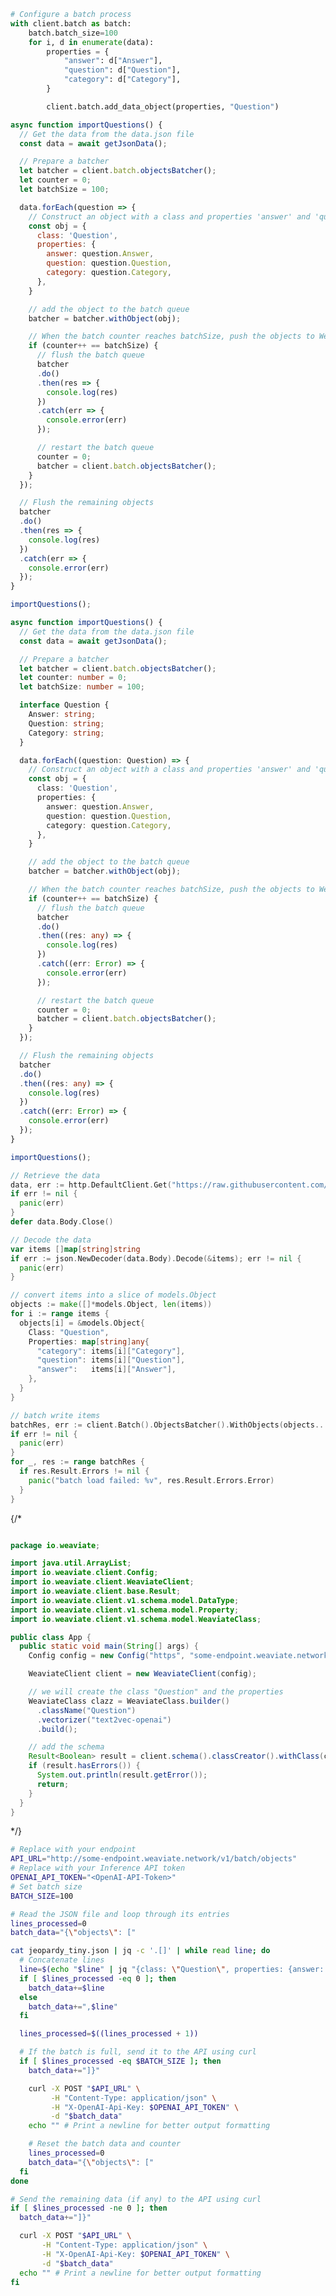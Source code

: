 
<Tabs groupId="languages">
<TabItem value="py" label="Python">

```python
# Configure a batch process
with client.batch as batch:
    batch.batch_size=100
    for i, d in enumerate(data):
        properties = {
            "answer": d["Answer"],
            "question": d["Question"],
            "category": d["Category"],
        }

        client.batch.add_data_object(properties, "Question")
```

</TabItem>
<TabItem value="js" label="JavaScript">

```js
async function importQuestions() {
  // Get the data from the data.json file
  const data = await getJsonData();

  // Prepare a batcher
  let batcher = client.batch.objectsBatcher();
  let counter = 0;
  let batchSize = 100;

  data.forEach(question => {
    // Construct an object with a class and properties 'answer' and 'question'
    const obj = {
      class: 'Question',
      properties: {
        answer: question.Answer,
        question: question.Question,
        category: question.Category,
      },
    }

    // add the object to the batch queue
    batcher = batcher.withObject(obj);

    // When the batch counter reaches batchSize, push the objects to Weaviate
    if (counter++ == batchSize) {
      // flush the batch queue
      batcher
      .do()
      .then(res => {
        console.log(res)
      })
      .catch(err => {
        console.error(err)
      });

      // restart the batch queue
      counter = 0;
      batcher = client.batch.objectsBatcher();
    }
  });

  // Flush the remaining objects
  batcher
  .do()
  .then(res => {
    console.log(res)
  })
  .catch(err => {
    console.error(err)
  });
}

importQuestions();
```

</TabItem>
<TabItem value="ts" label="TypeScript">

```ts
async function importQuestions() {
  // Get the data from the data.json file
  const data = await getJsonData();

  // Prepare a batcher
  let batcher = client.batch.objectsBatcher();
  let counter: number = 0;
  let batchSize: number = 100;

  interface Question {
    Answer: string;
    Question: string;
    Category: string;
  }

  data.forEach((question: Question) => {
    // Construct an object with a class and properties 'answer' and 'question'
    const obj = {
      class: 'Question',
      properties: {
        answer: question.Answer,
        question: question.Question,
        category: question.Category,
      },
    }

    // add the object to the batch queue
    batcher = batcher.withObject(obj);

    // When the batch counter reaches batchSize, push the objects to Weaviate
    if (counter++ == batchSize) {
      // flush the batch queue
      batcher
      .do()
      .then((res: any) => {
        console.log(res)
      })
      .catch((err: Error) => {
        console.error(err)
      });

      // restart the batch queue
      counter = 0;
      batcher = client.batch.objectsBatcher();
    }
  });

  // Flush the remaining objects
  batcher
  .do()
  .then((res: any) => {
    console.log(res)
  })
  .catch((err: Error) => {
    console.error(err)
  });
}

importQuestions();
```

</TabItem>
<TabItem value="go" label="Go">

```go
// Retrieve the data
data, err := http.DefaultClient.Get("https://raw.githubusercontent.com/weaviate-tutorials/quickstart/main/data/jeopardy_tiny.json")
if err != nil {
  panic(err)
}
defer data.Body.Close()

// Decode the data
var items []map[string]string
if err := json.NewDecoder(data.Body).Decode(&items); err != nil {
  panic(err)
}

// convert items into a slice of models.Object
objects := make([]*models.Object, len(items))
for i := range items {
  objects[i] = &models.Object{
    Class: "Question",
    Properties: map[string]any{
      "category": items[i]["Category"],
      "question": items[i]["Question"],
      "answer":   items[i]["Answer"],
    },
  }
}

// batch write items
batchRes, err := client.Batch().ObjectsBatcher().WithObjects(objects...).Do(context.Background())
if err != nil {
  panic(err)
}
for _, res := range batchRes {
  if res.Result.Errors != nil {
    panic("batch load failed: %v", res.Result.Errors.Error)
  }
}
```

</TabItem>
{/* <TabItem value="java" label="Java">

```java

package io.weaviate;

import java.util.ArrayList;
import io.weaviate.client.Config;
import io.weaviate.client.WeaviateClient;
import io.weaviate.client.base.Result;
import io.weaviate.client.v1.schema.model.DataType;
import io.weaviate.client.v1.schema.model.Property;
import io.weaviate.client.v1.schema.model.WeaviateClass;

public class App {
  public static void main(String[] args) {
    Config config = new Config("https", "some-endpoint.weaviate.network/");

    WeaviateClient client = new WeaviateClient(config);

    // we will create the class "Question" and the properties
    WeaviateClass clazz = WeaviateClass.builder()
      .className("Question")
      .vectorizer("text2vec-openai")
      .build();

    // add the schema
    Result<Boolean> result = client.schema().classCreator().withClass(clazz).run();
    if (result.hasErrors()) {
      System.out.println(result.getError());
      return;
    }
  }
}
```

</TabItem> */}
<TabItem value="curl" label="Curl">

```bash
# Replace with your endpoint
API_URL="http://some-endpoint.weaviate.network/v1/batch/objects"
# Replace with your Inference API token
OPENAI_API_TOKEN="<OpenAI-API-Token>"
# Set batch size
BATCH_SIZE=100

# Read the JSON file and loop through its entries
lines_processed=0
batch_data="{\"objects\": ["

cat jeopardy_tiny.json | jq -c '.[]' | while read line; do
  # Concatenate lines
  line=$(echo "$line" | jq "{class: \"Question\", properties: {answer: .Answer, question: .Question, category: .Category}}")
  if [ $lines_processed -eq 0 ]; then
    batch_data+=$line
  else
    batch_data+=",$line"
  fi

  lines_processed=$((lines_processed + 1))

  # If the batch is full, send it to the API using curl
  if [ $lines_processed -eq $BATCH_SIZE ]; then
    batch_data+="]}"

    curl -X POST "$API_URL" \
         -H "Content-Type: application/json" \
         -H "X-OpenAI-Api-Key: $OPENAI_API_TOKEN" \
         -d "$batch_data"
    echo "" # Print a newline for better output formatting

    # Reset the batch data and counter
    lines_processed=0
    batch_data="{\"objects\": ["
  fi
done

# Send the remaining data (if any) to the API using curl
if [ $lines_processed -ne 0 ]; then
  batch_data+="]}"

  curl -X POST "$API_URL" \
       -H "Content-Type: application/json" \
       -H "X-OpenAI-Api-Key: $OPENAI_API_TOKEN" \
       -d "$batch_data"
  echo "" # Print a newline for better output formatting
fi
```

</TabItem>
</Tabs>
